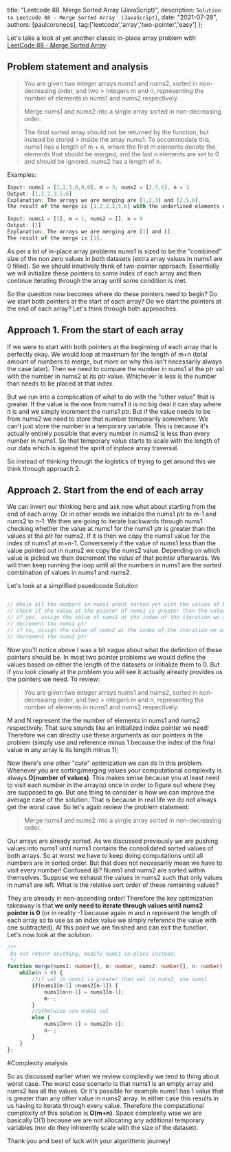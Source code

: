 
  title: "Leetcode 88. Merge Sorted Array (JavaScript)",
  description: `Solution to Leetcode 88 - Merge Sorted Array  (JavaScript)`,
  date: "2021-07-28",
  authors: [paulcoroneos],
  tag:['leetcode','array','two-pointer','easy']
};

Let's take a look at yet another classic in-place array problem with  [LeetCode 88 - Merge Sorted Array](https://leetcode.com/problems/merge-sorted-array/)
<!--more-->

## Problem statement and analysis

> You are given two integer arrays nums1 and nums2, sorted in non-decreasing order, and two > integers m and n, representing the number of elements in nums1 and nums2 respectively.
>
> Merge nums1 and nums2 into a single array sorted in non-decreasing order.
>
> The final sorted array should not be returned by the function, but instead be stored > inside the array nums1. To accommodate this, nums1 has a length of m + n, where the first m elements denote the elements that should be merged, and the last n elements are set to 0 and should be ignored. nums2 has a length of n.

Examples:

```js
Input: nums1 = [1,2,3,0,0,0], m = 3, nums2 = [2,5,6], n = 3
Output: [1,2,2,3,5,6]
Explanation: The arrays we are merging are [1,2,3] and [2,5,6].
The result of the merge is [1,2,2,3,5,6] with the underlined elements coming from nums1.
```

```js
Input: nums1 = [1], m = 1, nums2 = [], n = 0
Output: [1]
Explanation: The arrays we are merging are [1] and [].
The result of the merge is [1].
```

As per a lot of in-place array problems nums1 is sized to be the "combined" size of the non zero values in both datasets (extra array values in nums1 are 0 filled). So we should intuitively think of two-pointer approach. Essentially we will initialize these pointers to some index of each array and then continue iterating through the array until some condition is met.

So the question now becomes where do these pointers need to begin? Do we start both pointers at the start of each array? Do we start the pointers at the end of each array? Let's think through both approaches.

## Approach 1. From the start of each array

If we were to start with both pointers at the beginning of each array that is perfectly okay. We would loop at maximum for the length of m+n (total amount of numbers to merge, but more on why this isn't necessarily always the case later). Then we need to compare the number in nums1 at the ptr val with the number in nums2 at its ptr value. Whichever is less is the number than needs to be placed at that index.

But we run into a complication of what to do with the "other value" that is greater. If the value is the one from nums1 it is no big deal it can stay where it is and we simply increment the nums1 ptr. But if the value needs to be from nums2 we need to store that number temporarily somewhere. We can't just store the number in a temporary variable. This is because it's actually entirely possible that every number in nums2 is less than every number in nums1. So that temporary value starts to scale with the length of our data which is against the spirit of inplace array traversal.

So instead of thinking through the logistics of trying to get around this we think through approach 2.

## Approach 2. Start from the end of each array

We can invert our thinking here and ask now what about starting from the end of each array. Or in other words we initialize the nums1 ptr to m-1 and nums2 to n-1. We then are going to iterate backwards through nums1 checking whether the value at nums1 for the nums1 ptr is greater than the values at the ptr for nums2. If it is then we copy the nums1 value for the index of nums1 at m+n-1. Converserely if the value of nums1 less than the value pointed out in nums2 we copy the nums2 value. Depending on which value is picked we then decrement the value of that pointer afterwards. We will then keep running the loop until all the numbers in nums1 are the sorted combination of values in nums1 and nums2. 

Let's look at a simplified psuedocode Solution

```js

// While all the numbers in nums1 arent sorted yet with the values of both arrays
// Check if the value at the pointer of nums1 is greater than the value of the ptr at nums2
// if yes, assign the value of nums1 at the index of the iteration we are on for nums1 to the value of nums1 at its pointer. 
// decrement the nums1 ptr
// if no, assign the value of nums2 at the index of the iteration we are on for nums1 to the value of nums2 at its pointer
// decrement the nums2 ptr
```

Now you'll notice above I was a bit vague about what the definition of these pointers should be. In most two pointer problems we would define the values based on either the length of the datasets or initialize them to 0. But if you look closely at the problem you will see it actually already provides us the pointers we need. To review:

> You are given two integer arrays nums1 and nums2, sorted in non-decreasing order, and two > integers m and n, representing the number of elements in nums1 and nums2 respectively.

M and N represent the the number of elements in nums1 and nums2 respectively. That sure sounds like an initialized index pointer we need! Therefore we can directly use these arguments as our pointers in the problem (simply use and reference minus 1 because the index of the final value in any array is its length minus 1); 

Now there's one other "cute" optimization we can do in this problem. Whenever you are sorting/merging values your computational complexity is always **O(number of values)**. This makes sense because you at least need to visit each number in the array(s) once in order to figure out where they are supposed to go. But one thing to consider is how we can improve the average case of the solution. That is because in real life we do not always get the worst case. So let's again review the problem statement:

> Merge nums1 and nums2 into a single array sorted in non-decreasing order.

Our arrays are already sorted. As we discussed previously we are pushing values into nums1 until nums1 contains the consolidated sorted values of both arrays. So at worst we have to keep doing computations until all numbers are in sorted order. But that does not necessarily mean we have to visit every number! Confused 😃?  Nums1 and nums2 are sorted within themselves. Suppose we exhaust the values in nums2 such that only values in nums1 are left. What is the relative sort order of these remaining values? 

They are already in non-ascending order! Therefore the key optimization takeaway is that **we only need to iterate through values until nums2 pointer is 0** (or in reality -1 because again m and n represent the length of each array so to use as an index value we simply reference the value with one subtracted). At this point we are finished and can exit the function. Let's now look at the solution:

```ts
/**
 Do not return anything, modify nums1 in-place instead.
 */
function merge(nums1: number[], m: number, nums2: number[], n: number): void {
    while(n > 0) {
        //if val in nums1 is greater than val in nums2, use nums1
        if(nums1[m-1] >nums2[n-1]) {
            nums1[m+n-1] = nums1[m-1];
            m--;
        }
        //otherwise use nums2 val
        else {
            nums1[m+n-1] = nums2[n-1];
            n--;
        }
    }
};
```

#Complexity analysis

So as discussed earlier when we review complexity we tend to thing about worst case. The worst case scenario is that nums1 is an empty array and nums2 has all the values. Or it's possible for example nums1 has 1 value that is greater than any other value in nums2 array. In either case this results in us having to iterate through every value. Therefore the computational complexity of this solution is **O(m+n)**. Space complexity wise we are basically O(1) because we are not allocating any additional temporary variables (nor do they inherently scale with the size of the dataset).

Thank you and best of luck with your algorithmic journey!